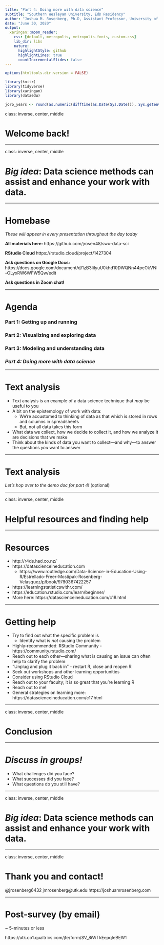```yaml
---
title: "Part 4: Doing more with data science"
subtitle: "Southern Wesleyan University, EdD Residency"
author: "Joshua M. Rosenberg, Ph.D, Assistant Professor, University of Tennessee, Knoxville"
date: "June 30, 2020"
output:
  xaringan::moon_reader:
    css: [default, metropolis, metropolis-fonts, custom.css]
    lib_dir: libs
    nature:
      highlightStyle: github
      highlightLines: true
      countIncrementalSlides: false
---
```


```r
options(htmltools.dir.version = FALSE)

library(knitr)
library(tidyverse)
library(xaringan)
library(dataedu)

joro_years <- round(as.numeric(difftime(as.Date(Sys.Date()), Sys.getenv("joro_bday"), unit="weeks"))/52.25, 1)
```

class: inverse, center, middle

# Welcome back!

---

class: inverse, center, middle

# *Big idea*: Data science methods can assist and enhance your work with data.

---

# Homebase

*These will appear in every presentation throughout the day today*

**All materials here:**
https://github.com/jrosen48/swu-data-sci

**RStudio Cloud**
https://rstudio.cloud/project/1427304

**Ask questions on Google Docs:**
https://docs.google.com/document/d/1zB3IilyuU0khd10DWQNn44peOkVNI-OLyxRW6WFW5Qw/edit

**Ask questions in Zoom chat!**

---

# Agenda

### Part 1: Getting up and running
### Part 2: Visualizing and exploring data
### Part 3: Modeling and understanding data
### *Part 4: Doing more with data science*

---

# Text analysis

- Text analysis is an example of a data science technique that *may* be useful to you
- A bit on the epistemology of work with data:
   - We're accustomed to thinking of data as that which is stored in rows and columns in spreadsheets
   - But, not all data takes this form
- What data we collect, how we decide to collect it, and how we analyze it are decisions that we make
- Think about the kinds of data you want to collect---and why---to answer the questions *you* want to answer

---

# Text analysis 

*Let's hop over to the demo doc for part 4!* (optional)

---

class: inverse, center, middle

# Helpful resources and finding help

---

# Resources

- http://r4ds.had.co.nz/
- https://datascienceineducation.com
  - https://www.routledge.com/Data-Science-in-Education-Using-R/Estrellado-Freer-Mostipak-Rosenberg-Velasquez/p/book/9780367422257
- https://learningstatisticswithr.com/
- https://education.rstudio.com/learn/beginner/
- More here: https://datascienceineducation.com/c18.html

---

# Getting help

- Try to find out what the specific problem is
  -  Identify what is *not* causing the problem
- Highly-recommended: RStudio Community - https://community.rstudio.com/
- Reach out to each other---sharing what is causing an issue can often help to clarify the problem
- "Unplug and plug it back in" - restart R, close and reopen R
- Seek out workshops and other learning opportunities
- Consider using RStudio Cloud 
- Reach out to your faculty; it is so great that you're learning R
- Reach out to me!
- General strategies on learning more: https://datascienceineducation.com/c17.html

---

class: inverse, center, middle

# Conclusion

---

# *Discuss in groups!*

- What challenges did you face?
- What successes did you face?
- What questions do you still have?

---

class: inverse, center, middle

# *Big idea*: Data science methods can assist and enhance your work with data.

---

class: inverse, center, middle

# Thank you and contact!

@jrosenberg6432
jmrosenberg@utk.edu
https://joshuamrosenberg.com

---

# Post-survey (by email)

~ 5-minutes or less

https://utk.co1.qualtrics.com/jfe/form/SV_8iWTkEepqIeBEW1